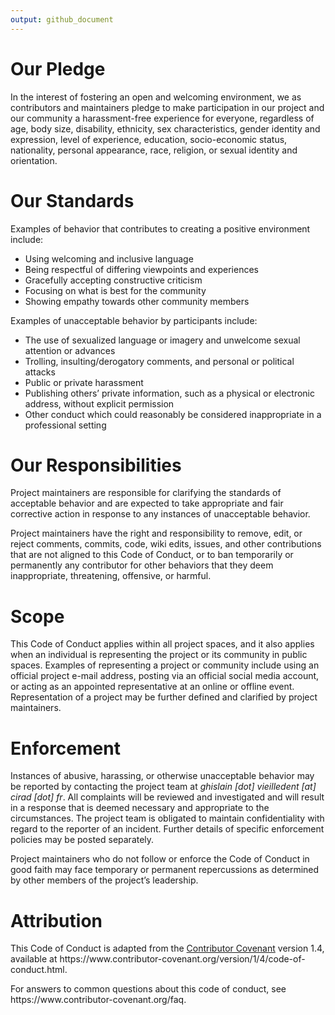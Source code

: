 ```yaml
---
output: github_document
---
```


<!-- CODE_OF_CONDUCT.md is generated from CODE_OF_CONDUCT.Rmd. Please edit that file -->

# Our Pledge

In the interest of fostering an open and welcoming environment, we as
contributors and maintainers pledge to make participation in our project
and our community a harassment-free experience for everyone, regardless
of age, body size, disability, ethnicity, sex characteristics, gender
identity and expression, level of experience, education, socio-economic
status, nationality, personal appearance, race, religion, or sexual
identity and orientation.

# Our Standards

Examples of behavior that contributes to creating a positive environment
include:

-  Using welcoming and inclusive language
-  Being respectful of differing viewpoints and experiences
-  Gracefully accepting constructive criticism
-  Focusing on what is best for the community
-  Showing empathy towards other community members

Examples of unacceptable behavior by participants include:

-  The use of sexualized language or imagery and unwelcome sexual
   attention or advances
-  Trolling, insulting/derogatory comments, and personal or political
   attacks
-  Public or private harassment
-  Publishing others' private information, such as a physical or
   electronic address, without explicit permission
-  Other conduct which could reasonably be considered inappropriate in a
   professional setting

# Our Responsibilities

Project maintainers are responsible for clarifying the standards of
acceptable behavior and are expected to take appropriate and fair
corrective action in response to any instances of unacceptable behavior.

Project maintainers have the right and responsibility to remove, edit,
or reject comments, commits, code, wiki edits, issues, and other
contributions that are not aligned to this Code of Conduct, or to ban
temporarily or permanently any contributor for other behaviors that they
deem inappropriate, threatening, offensive, or harmful.

# Scope

This Code of Conduct applies within all project spaces, and it also
applies when an individual is representing the project or its community
in public spaces. Examples of representing a project or community
include using an official project e-mail address, posting via an
official social media account, or acting as an appointed representative
at an online or offline event. Representation of a project may be
further defined and clarified by project maintainers.

# Enforcement

Instances of abusive, harassing, or otherwise unacceptable behavior
may be reported by contacting the project team at *ghislain [dot]
vieilledent [at] cirad [dot] fr*.  All complaints will be reviewed and
investigated and will result in a response that is deemed necessary
and appropriate to the circumstances.  The project team is obligated
to maintain confidentiality with regard to the reporter of an
incident. Further details of specific enforcement policies may be
posted separately.

Project maintainers who do not follow or enforce the Code of Conduct in
good faith may face temporary or permanent repercussions as determined
by other members of the project's leadership.

# Attribution

This Code of Conduct is adapted from the [Contributor Covenant](https://www.contributor-covenant.org) version 1.4, available at https://www.contributor-covenant.org/version/1/4/code-of-conduct.html.

For answers to common questions about this code of conduct, see
https://www.contributor-covenant.org/faq.
